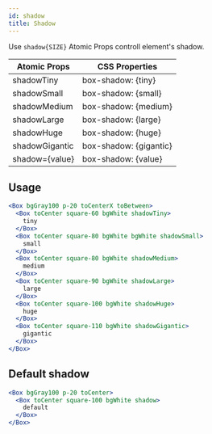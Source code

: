 ```yaml
---
id: shadow
title: Shadow
---
```


Use `shadow{SIZE}` Atomic Props controll element's shadow.

| Atomic Props   | CSS Properties         |
| -------------- | ---------------------- |
| shadowTiny     | box-shadow: {tiny}     |
| shadowSmall    | box-shadow: {small}    |
| shadowMedium   | box-shadow: {medium}   |
| shadowLarge    | box-shadow: {large}    |
| shadowHuge     | box-shadow: {huge}     |
| shadowGigantic | box-shadow: {gigantic} |
| shadow={value} | box-shadow: {value}    |

## Usage

```jsx live
<Box bgGray100 p-20 toCenterX toBetween>
  <Box toCenter square-60 bgWhite shadowTiny>
    tiny
  </Box>
  <Box toCenter square-80 bgWhite bgWhite shadowSmall>
    small
  </Box>
  <Box toCenter square-80 bgWhite shadowMedium>
    medium
  </Box>
  <Box toCenter square-90 bgWhite shadowLarge>
    large
  </Box>
  <Box toCenter square-100 bgWhite shadowHuge>
    huge
  </Box>
  <Box toCenter square-110 bgWhite shadowGigantic>
    gigantic
  </Box>
</Box>
```

## Default shadow

```jsx live
<Box bgGray100 p-20 toCenter>
  <Box toCenter square-100 bgWhite shadow>
    default
  </Box>
</Box>
```

